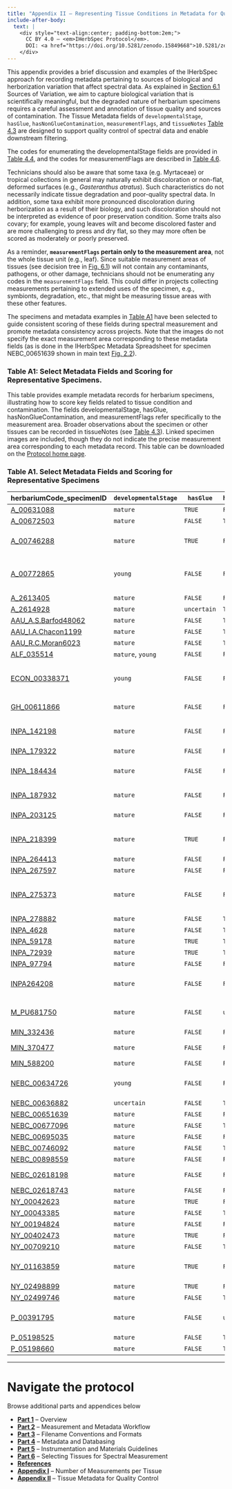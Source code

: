 ```yaml
---
title: "Appendix II – Representing Tissue Conditions in Metadata for Quality Control"
include-after-body:
  text: |
    <div style="text-align:center; padding-bottom:2em;">
      CC BY 4.0 — <em>IHerbSpec Protocol</em>. 
      DOI: <a href="https://doi.org/10.5281/zenodo.15849668">10.5281/zenodo.15849668</a>
    </div>
---
```


This appendix provides a brief discussion and examples of the IHerbSpec approach for recording metadata pertaining to sources of biological and herborization variation that affect spectral data. As explained in [Section 6.1](part6-guidelines.qmd) Sources of Variation, we aim to capture biological variation that is scientifically meaningful, but the degraded nature of herbarium specimens requires a careful assessment and annotation of tissue quality and sources of contamination. The Tissue Metadata fields of `developmentalStage`, `hasGlue`, `hasNonGlueContamination`, `measurementFlags`, and `tissueNotes` [Table 4.3](part4-metadata.qmd#tbl-4-3) are designed to support quality control of spectral data and enable downstream filtering. 

The codes for enumerating the developmentalStage fields are provided in [Table 4.4](part4-metadata.qmd#tbl-4-4), and the codes for measurementFlags are described in [Table 4.6](part4-metadata.qmd#tbl-4-6).

Technicians should also be aware that some taxa (e.g. Myrtaceae) or tropical collections in general may naturally exhibit discoloration or non-flat, deformed surfaces (e.g., *Gasteranthus atratus*). Such characteristics do not necessarily indicate tissue degradation and poor-quality spectral data. In addition, some taxa exhibit more pronounced discoloration during herborization as a result of their biology, and such discoloration should not be interpreted as evidence of poor preservation condition. Some traits also covary; for example, young leaves wilt and become discolored faster and are more challenging to press and dry flat, so they may more often be scored as moderately or poorly preserved. 

As a reminder, **`measurementFlags` pertain only to the measurement area**, not the whole tissue unit (e.g., leaf). Since suitable measurement areas of tissues (see decision tree in [Fig. 6.1](part6-guidelines.qmd)) will not contain any contaminants, pathogens, or other damage, technicians should not be enumerating any codes in the `measurementFlags` field. This could differ in projects collecting measurements pertaining to extended uses of the specimen, e.g., symbionts, degradation, etc., that might be measuring tissue areas with these other features. 

The specimens and metadata examples in [Table A1](#tbl-a-1) have been selected to guide consistent scoring of these fields during spectral measurement and promote metadata consistency across projects. Note that the images do not specify the exact measurement area corresponding to these metadata fields (as is done in the IHerbSpec Metadata Spreadsheet for specimen NEBC_00651639 shown in main text [Fig. 2.2](part2-workflow.qmd)).

### Table A1: Select Metadata Fields and Scoring for Representative Specimens.  {#tbl-a-1}

This table provides example metadata records for herbarium specimens, illustrating how to score key fields related to tissue condition and contamination. The fields developmentalStage, hasGlue, hasNonGlueContamination, and measurementFlags refer specifically to the measurement area. Broader observations about the specimen or other tissues can be recorded in tissueNotes (see [Table 4.3](part4-metadata.qmd#tbl-4-3)). Linked specimen images are included, though they do not indicate the precise measurement area corresponding to each metadata record. This table can be downloaded on the [Protocol home page](../protocol.qmd).

### Table A1. Select Metadata Fields and Scoring for Representative Specimens {#tbl-a1}

herbariumCode_specimenID | `developmentalStage` | `hasGlue` | `hasNonGlueContamination` | `measurementFlags` | `tissueNotes`
---------- | ---------- | ---------- | ---------- | ---------- | ----------
[A_00631088](https://kiki.huh.harvard.edu/databases/specimen_search.php?mode=details&id=794136) | `mature` | `TRUE` | `FALSE` | `MediumPreservation` | discolored
[A_00672503](https://kiki.huh.harvard.edu/databases/specimen_search.php?mode=details&id=834226) | `mature` | `FALSE` | `TRUE` | `GoodPreservation`|PathogenPresent|FungusPresent | Small necrotic spots in measurement area
[A_00746288](https://kiki.huh.harvard.edu/databases/specimen_search.php?mode=details&id=800877) | `mature` | `TRUE` | `FALSE` | `MediumPreservation` | Discolored. Glue on loose leaf in measurement area.
[A_00772865](https://kiki.huh.harvard.edu/databases/specimen_search.php?mode=details&id=793672) | `young` | `FALSE` | `FALSE` | `PoorPreservation` | Measured leaves uneven, mottled, discolored, breakage
[A_2613405](https://kiki.huh.harvard.edu/databases/specimen_search.php?mode=details&id=1895126) | `mature` | `FALSE` | `FALSE` | `MediumPreservation` | 
[A_2614928](https://kiki.huh.harvard.edu/databases/specimen_search.php?mode=details&id=1915798) | `mature` | `uncertain` | `TRUE` | `PoorPreservation`|OrganismPresent|FungusPresent|MoldPresent | Discolored, herbivory on sheet. Glue used on sheet but unsure if in measurement area.
[AAU_A.S.Barfod48062](https://www.aubot.dk/show_entry.php?CatalogNumber=A.S.Barfod48062&&sp_set=all&identification=Danaea%20wendlandii) | `mature` | `FALSE` | `TRUE` | `MediumPreservation`|MidveinPresent|DebrisPresent|Herbivory | Herbivory on specimen
[AAU_I.A.Chacon1199](https://www.aubot.dk/show_entry.php?CatalogNumber=I.A.Chacon1199&&sp_set=all&identification=Danaea%20nodosa) | `mature` | `FALSE` | `TRUE` | `MediumPreservation`|AlcoholPresent | discolored, grayish spots on specimen
[AAU_R.C.Moran6023](https://www.aubot.dk/show_entry.php?CatalogNumber=R.C.Moran6023&&sp_set=img&identification=Danaea) | `mature` | `FALSE` | `TRUE` | `GoodPreservation`|AlcoholPresent | 
[ALF_035514](https://recolnat.fr/fr/specimens/551558e3-8292-4c78-8af6-1ca695e2d7c1?fromExplore=`TRUE`) | `mature`, `young` | `FALSE` | `FALSE` | `GoodPreservation` | 
[ECON_00338371](https://kiki.huh.harvard.edu/databases/specimen_search.php?mode=details&id=231791) | `young` | `FALSE` | `FALSE` | `MediumPreservation` | Discolored, wrinkled. Specimen burnt but not in target area.
[GH_00611866](https://kiki.huh.harvard.edu/databases/specimen_search.php?mode=details&id=395867) | `mature` | `FALSE` | `FALSE` | `MediumPreservation` | Discolored specimen
[INPA_142198](https://drive.google.com/file/d/1Jq1xf6qXY9WzqT3HxjgrvNLRF8hPr3QU/view) | `mature` | `FALSE` | `FALSE` | `MediumPreservation` | discolored, herbivory on specimen
[INPA_179322](https://drive.google.com/file/d/1FNv9fwFMu_FowDtoXSLP4lA5cIDgNI4u/view) | `mature` | `FALSE` | `FALSE` | `GoodPreservation` | 
[INPA_184434](https://drive.google.com/file/d/14IQvmZxq2vicLC2M7QoNsNZvEsNO_xse/view) | `mature` | `FALSE` | `FALSE` | `MediumPreservation` | Herbivory on specimen, necrotic leaf
[INPA_187932](https://drive.google.com/file/d/1BE6PCBDtpcImSD5t_suGDkKaDA6fZVWf/view) | `mature` | `FALSE` | `FALSE` | `MediumPreservation` | burnt leaves on specimen
[INPA_203125](https://drive.google.com/file/d/1KoDRZW9sM49NMMON1UMbV33MX3ygsWaE/view) | `mature` | `FALSE` | `FALSE` | `MediumPreservation` | discolored, wrinkled leaves
[INPA_218399](https://drive.google.com/file/d/1S-P4yb8-2nb6taY44eR0sXkO_ImGxr9C/view) | `mature` | `TRUE` | `FALSE` | `PoorPreservation` | discolored, herbivory, wrinkled and burnt leaves
[INPA_264413](https://drive.google.com/file/d/1xg7fWYeZ_6q-w4WmGzdwfVSiulkIYHtx/view) | `mature` | `FALSE` | `FALSE` | `GoodPreservation` | 
[INPA_267597](https://drive.google.com/file/d/1vHpKxEW1N3xl0rEa1RJysfvGJWubZ5Am/view) | `mature` | `FALSE` | `FALSE` | `GoodPreservation` | 
[INPA_275373](https://drive.google.com/file/d/1LQQ5cEbOpzctYiUI94GzqUZEu3NJPN6m/view) | `mature` | `FALSE` | `FALSE` | `MediumPreservation` | discolored, mold, grayish spots on older leaves specimen
[INPA_278882](https://drive.google.com/file/d/1bc4Ye52pVqNwoEuDBFukMT4rVbzuC93n/view) | `mature` | `FALSE` | `TRUE` | `MediumPreservation`|AlcoholPresent | discolored
[INPA_4628](https://drive.google.com/file/d/1l5lxkfJ9gvhXsE34NnzWiwpqpif4RCxD/view) | `mature` | `FALSE` | `TRUE` | `PoorPreservation`|PreservativePresent | mold, whitish powder (diatoms?), poor storage conditions
[INPA_59178](https://drive.google.com/file/d/1V6tDj3iPp0qSokmGIe_tf-g2FJcUll2Z/view) | `mature` | `TRUE` | `TRUE` | `PoorPreservation`|PathogenPresent|OrganismPresent | discolored, herbivory, dark spots on leaves
[INPA_72939](https://drive.google.com/file/d/1dx2xVCjb6YVd23KBwfPNRK9-R9k7qw2p/view) | `mature` | `TRUE` | `TRUE` | `PoorPreservation`|FungusPresent | discolored, herbivory on measured leaves
[INPA_97794](https://drive.google.com/file/d/1JJeU30mNRJtNqQqWCwi72y5O2A8f9ds2/view) | `mature` | `FALSE` | `FALSE` | `MediumPreservation` | wrinkled leaves
[INPA264208](https://drive.google.com/file/d/1nF5EyZaAEE1VVB2tsZxCX6QsyQwqdgTJ/view) | `mature` | `FALSE` | `FALSE` | `MediumPreservation` | Measurement area not flat. Herbivory on sheet
[M_PU681750](https://recolnat.fr/fr/specimens/a64758d3-7cc2-4032-b54b-280ba3dc91ef?fromExplore=`TRUE`) | `mature` | `FALSE` | `uncertain` | `MediumPreservation` | Discolored; Alcohol preservation suspected.
[MIN_332436](https://bellatlas.umn.edu/collections/individual/index.php?occid=3069677&clid=0) | `mature` | `FALSE` | `FALSE` | `MediumPreservation`|MidveinPresent | wrinkled leaves
[MIN_370477](https://bellatlas.umn.edu/collections/individual/index.php?occid=3069026&clid=0) | `mature` | `FALSE` | `FALSE` | `PoorPreservation` | discolored, wrinkled leaves
[MIN_588200](https://bellatlas.umn.edu/collections/individual/index.php?occid=3069134&clid=0) | `mature` | `FALSE` | `FALSE` | `GoodPreservation` | 
[NEBC_00634726](https://kiki.huh.harvard.edu/databases/specimen_search.php?mode=details&id=613103) | `young` | `FALSE` | `FALSE` | `PoorPreservation` | Measurement area leaves uneven, discolored
[NEBC_00636882](https://kiki.huh.harvard.edu/databases/specimen_search.php?mode=details&id=613000) | `uncertain` | `FALSE` | `TRUE` | `PoorPreservation`|PathogenPresent | Senescent? Uneven, blight, necrosis in measurement. But no glue.
[NEBC_00651639](https://kiki.huh.harvard.edu/databases/specimen_search.php?mode=details&id=585980) | `mature` | `FALSE` | `FALSE` | `GoodPreservation` | 
[NEBC_00677096](https://kiki.huh.harvard.edu/databases/specimen_search.php?mode=details&id=793836) | `mature` | `FALSE` | `TRUE` | `MediumPreservation`|PathogenPresent|FungusPresent | Leaves on sheet wrinkled and deformed
[NEBC_00695035](https://kiki.huh.harvard.edu/databases/specimen_search.php?mode=details&id=800585) | `mature` | `FALSE` | `FALSE` | `GoodPreservation` | 
[NEBC_00746092](https://kiki.huh.harvard.edu/databases/specimen_search.php?mode=details&id=800514) | `mature` | `FALSE` | `TRUE` | `MediumPreservation`|PathogenPresent | discolored
[NEBC_00898559](https://kiki.huh.harvard.edu/databases/specimen_search.php?mode=details&id=800514) | `mature` | `FALSE` | `FALSE` | `GoodPreservation` | 
[NEBC_02618198](https://kiki.huh.harvard.edu/databases/specimen_search.php?mode=details&id=1704329) | `mature` | `FALSE` | `FALSE` | `MediumPreservation` | Dark spots on measured leaf
[NEBC_02618743](https://kiki.huh.harvard.edu/databases/specimen_search.php?mode=details&id=1739124) | `mature` | `FALSE` | `FALSE` | `GoodPreservation` | 
[NY_00042623](https://sweetgum.nybg.org/science/vh/specimen-details/?irn=355043) | `mature` | `TRUE` | `FALSE` | `GoodPreservation` | 
[NY_00043385](https://sweetgum.nybg.org/science/vh/specimen-details/?irn=716096) | `mature` | `FALSE` | `TRUE` | `MediumPreservation`|PathogenPresent | Discolored; dark spots on leaves
[NY_00194824](https://sweetgum.nybg.org/science/vh/specimen-details/?irn=433163) | `mature` | `FALSE` | `FALSE` | `GoodPreservation` | 
[NY_00402473](https://sweetgum.nybg.org/science/vh/specimen-details/?irn=648358) | `mature` | `TRUE` | `FALSE` | `MediumPreservation`|MoldPresent | Discolored; dark spots on leaves
[NY_00709210](https://sweetgum.nybg.org/science/vh/specimen-details/?irn=602603) | `mature` | `FALSE` | `TRUE` | `MediumPreservation`|PathogenPresent | Discolored; herbivory on specimen. Alcohol suspected.
[NY_01163859](https://sweetgum.nybg.org/science/vh/specimen-details/?irn=1392604) | `mature` | `TRUE` | `FALSE` | `MediumPreservation` | Discolored; herbivory on specimen
[NY_02498899](https://sweetgum.nybg.org/science/vh/specimen-details/?irn=2719809) | `mature` | `TRUE` | `FALSE` | `MediumPreservation` | Discolored 
[NY_02499746](https://sweetgum.nybg.org/science/vh/specimen-details/?irn=2720050) | `mature` | `FALSE` | `TRUE` | `PoorPreservation`|MoldPresent | Dark spots on leaves; Discolored
[P_00391795](https://science.mnhn.fr/institution/mnhn/collection/p/item/p00391795) | `mature` | `FALSE` | `uncertain` | `MediumPreservation` | wrinkled leaves; possible chemical preservative.
[P_05198525](https://recolnat.fr/fr/specimens/963508d0-6708-40ac-a2a2-17854b64a1f8?fromExplore=`TRUE`) | `mature` | `FALSE` | `TRUE` | `PoorPreservation`|FungusPresent | Herbivory on sheet. 
[P_05198660](https://recolnat.fr/fr/specimens/7a679ebb-c03a-4842-ae7c-d3ed7a932e05?fromExplore=`TRUE`) | `mature` | `FALSE` | `TRUE` | `MediumPreservation`|AlcoholPresent | discolored. 

---

# Navigate the protocol
Browse additional parts and appendices below

- [**Part 1**](part1-overview.qmd) – Overview  
- [**Part 2**](part2-workflow.qmd) – Measurement and Metadata Workflow  
- [**Part 3**](part3-filenames.qmd) – Filename Conventions and Formats  
- [**Part 4**](part4-metadata.qmd) – Metadata and Databasing  
- [**Part 5**](part5-instrumentation.qmd) – Instrumentation and Materials Guidelines  
- [**Part 6**](part6-guidelines.qmd) – Selecting Tissues for Spectral Measurement  
- [**References**](references.qmd)
- [**Appendix I**](appendix1.qmd) – Number of Measurements per Tissue  
- [**Appendix II**](appendix2.qmd) – Tissue Metadata for Quality Control  
